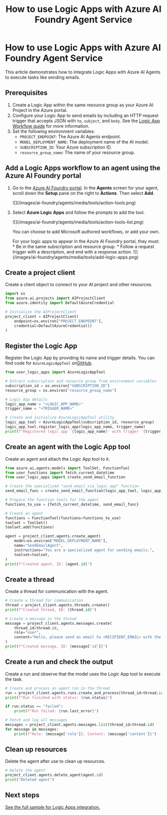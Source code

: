 ﻿---
title: "How to use Logic Apps with Azure AI Foundry Agent Service"
description: Learn how to integrate Logic Apps with Azure AI Agents to execute tasks like sending emails.
---

# How to use Logic Apps with Azure AI Foundry Agent Service

This article demonstrates how to integrate Logic Apps with Azure AI Agents to execute tasks like sending emails.

## Prerequisites

1. Create a Logic App within the same resource group as your Azure AI Project in the Azure portal.
1. Configure your Logic App to send emails by including an HTTP request trigger that accepts JSON with `to`, `subject`, and `body`. See the [Logic App Workflow guide](../../../openai/how-to/assistants-logic-apps) for more information.
1. Set the following environment variables:
   - `PROJECT_ENDPOINT`: The Azure AI Agents endpoint.
   - `MODEL_DEPLOYMENT_NAME`: The deployment name of the AI model.
   - `SUBSCRIPTION_ID`: Your Azure subscription ID.
   - `resource_group_name`: The name of your resource group.

<Tabs>
<Tab title="Azure AI Foundry portal">


## Add a Logic Apps workflow to an agent using the Azure AI Foundry portal

1. Go to the [Azure AI Foundry portal](https://ai.azure.com/?cid=learnDocs). In the **Agents** screen for your agent, scroll down the **Setup** pane on the right to **Actions**. Then select **Add**.

    <Frame>
      ![](/images/ai-foundry/agents/media/tools/action-tools.png)
    </Frame>

1. Select **Azure Logic Apps** and follow the prompts to add the tool. 

    <Frame>
      ![](/images/ai-foundry/agents/media/tools/action-tools-list.png)
    </Frame>

    You can choose to add Microsoft authored workflows, or add your own.
    
    <Note>
    For your logic apps to appear in the Azure AI Foundry portal, they must:
    * Be in the same subscription and resource group.
    * Follow a request trigger with a description, and end with a response action. 
    </Note>

    <Frame>
      ![](/images/ai-foundry/agents/media/tools/add-logic-apps.png)
    </Frame>

</Tab>

<Tab title="Python">

## Create a project client

Create a client object to connect to your AI project and other resources.


```python
import os
from azure.ai.projects import AIProjectClient
from azure.identity import DefaultAzureCredential

# Initialize the AIProjectClient
project_client = AIProjectClient(
    endpoint=os.environ["PROJECT_ENDPOINT"],
    credential=DefaultAzureCredential()
)
```

## Register the Logic App

Register the Logic App by providing its name and trigger details. You can find code for `AzureLogicAppTool` on[GitHub](https://github.com/Azure/azure-sdk-for-python/blob/main/sdk/ai/azure-ai-agents/samples/utils/user_functions.py).

```python
from user_logic_apps import AzureLogicAppTool

# Extract subscription and resource group from environment variables
subscription_id = os.environ["SUBSCRIPTION_ID"]
resource_group = os.environ["resource_group_name"]

# Logic App details
logic_app_name = "<LOGIC_APP_NAME>"
trigger_name = "<TRIGGER_NAME>"

# Create and initialize AzureLogicAppTool utility
logic_app_tool = AzureLogicAppTool(subscription_id, resource_group)
logic_app_tool.register_logic_app(logic_app_name, trigger_name)
print(f"Registered logic app '{logic_app_name}' with trigger '{trigger_name}'.")
```

## Create an agent with the Logic App tool

Create an agent and attach the Logic App tool to it.

```python
from azure.ai.agents.models import ToolSet, FunctionTool
from user_functions import fetch_current_datetime
from user_logic_apps import create_send_email_function

# Create the specialized "send_email_via_logic_app" function
send_email_func = create_send_email_function(logic_app_tool, logic_app_name)

# Prepare the function tools for the agent
functions_to_use = {fetch_current_datetime, send_email_func}

# Create an agent
functions = FunctionTool(functions=functions_to_use)
toolset = ToolSet()
toolset.add(functions)

agent = project_client.agents.create_agent(
    model=os.environ["MODEL_DEPLOYMENT_NAME"],
    name="SendEmailAgent",
    instructions="You are a specialized agent for sending emails.",
    toolset=toolset,
)
print(f"Created agent, ID: {agent.id}")
```

## Create a thread

Create a thread for communication with the agent.

```python
# Create a thread for communication
thread = project_client.agents.threads.create()
print(f"Created thread, ID: {thread.id}")

# Create a message in the thread
message = project_client.agents.messages.create(
    thread_id=thread.id,
    role="user",
    content="Hello, please send an email to <RECIPIENT_EMAIL> with the date and time in '%Y-%m-%d %H:%M:%S' format.",
)
print(f"Created message, ID: {message['id']}")
```

## Create a run and check the output

Create a run and observe that the model uses the Logic App tool to execute the task.

```python
# Create and process an agent run in the thread
run = project_client.agents.runs.create_and_process(thread_id=thread.id, agent_id=agent.id)
print(f"Run finished with status: {run.status}")

if run.status == "failed":
    print(f"Run failed: {run.last_error}")

# Fetch and log all messages
messages = project_client.agents.messages.list(thread_id=thread.id)
for message in messages:
    print(f"Role: {message['role']}, Content: {message['content']}")
```

## Clean up resources

Delete the agent after use to clean up resources.

```python
# Delete the agent
project_client.agents.delete_agent(agent.id)
print("Deleted agent")
```

</Tab>
</Tabs>

## Next steps

[See the full sample for Logic Apps integration.](https://github.com/Azure/azure-sdk-for-python/blob/main/sdk/ai/azure-ai-agents/samples/agents_tools/sample_agents_logic_apps.py)
